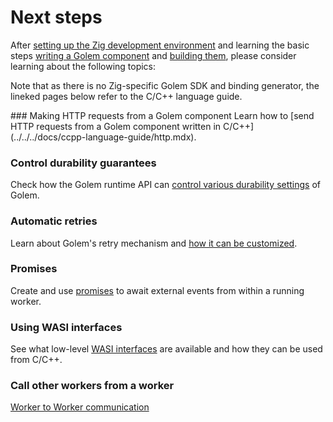 
# Next steps

After [setting up the Zig development environment](../../../docs/experimental-languages/zig-language-guide/setup.mdx) and learning the basic steps [writing a Golem component](../../../docs/experimental-languages/zig-language-guide/defining-components.mdx) and [building them](../../../docs/experimental-languages/zig-language-guide/building-components.mdx), please consider learning about the following topics:

Note that as there is no Zig-specific Golem SDK and binding generator, the lineked pages below refer to the C/C++ language guide.

<Steps>
### Making HTTP requests from a Golem component
Learn how to [send HTTP requests from a Golem component written in C/C++](../../../docs/ccpp-language-guide/http.mdx).

### Control durability guarantees

Check how the Golem runtime API can [control various durability settings](../../../docs/ccpp-language-guide/durability.mdx) of Golem.

### Automatic retries

Learn about Golem's retry mechanism and [how it can be customized](../../../docs/ccpp-language-guide/retries.mdx).

### Promises

Create and use [promises](../../../docs/ccpp-language-guide/promises.mdx) to await external events from within a running worker.

### Using WASI interfaces

See what low-level [WASI interfaces](../../../docs/ccpp-language-guide/wasi.mdx) are available and how they can be used from C/C++.

### Call other workers from a worker

[Worker to Worker communication](../../../docs/ccpp-language-guide/rpc.mdx)

</Steps>
